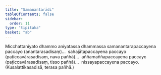 ```yaml
---
title: "Samanantarādi"
tableOfContents: false
sidebar:
  order: 11
type: "tipitaka"
basket: "ab"
---
```



<DynamicBreadcrumb />

<Division number="44">

<Paragraph number="2367">
Micchattaniyato dhammo aniyatassa dhammassa samanantarapaccayena paccayo (anantarasadisaṃ)…  sahajātapaccayena paccayo (paṭiccavārasadisaṃ, nava pañhā)…  aññamaññapaccayena paccayo (paṭiccavārasadisaṃ, tisso pañhā)…  nissayapaccayena paccayo. (Kusalattikasadisā, terasa pañhā.)
</Paragraph>
</Division>